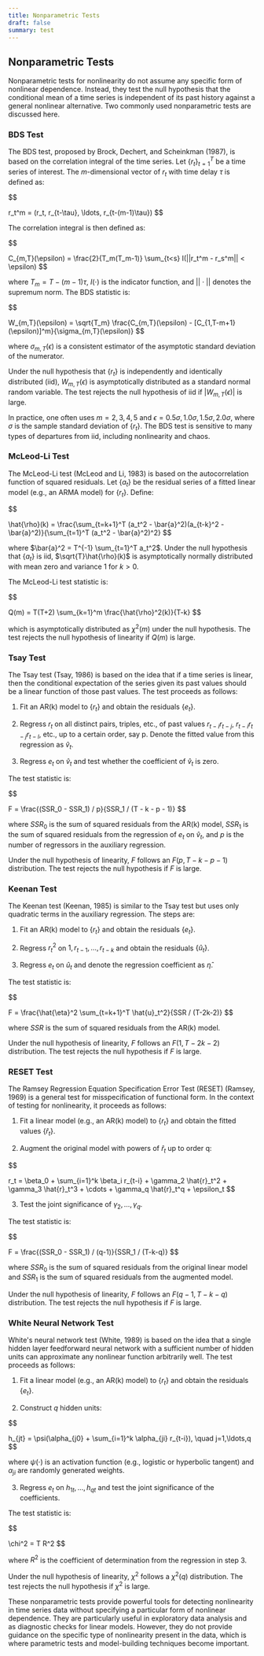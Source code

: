 ```yaml
---
title: Nonparametric Tests
draft: false
summary: test
---
```



<TOCInline toc={props.toc} asDisclosure />

## Nonparametric Tests

Nonparametric tests for nonlinearity do not assume any specific form of nonlinear dependence. Instead, they test the null hypothesis that the conditional mean of a time series is independent of its past history against a general nonlinear alternative. Two commonly used nonparametric tests are discussed here.

### BDS Test

The BDS test, proposed by Brock, Dechert, and Scheinkman (1987), is based on the correlation integral of the time series. Let $\{r_t\}_{t=1}^T$ be a time series of interest. The $m$-dimensional vector of $r_t$ with time delay $\tau$ is defined as:

$$

r_t^m = (r_t, r_{t-\tau}, \ldots, r_{t-(m-1)\tau})
$$

The correlation integral is then defined as:

$$

C_{m,T}(\epsilon) = \frac{2}{T_m(T_m-1)} \sum_{t<s} I(||r_t^m - r_s^m|| < \epsilon)
$$

where $T_m = T - (m-1)\tau$, $I(\cdot)$ is the indicator function, and $||\cdot||$ denotes the supremum norm. The BDS statistic is:

$$

W_{m,T}(\epsilon) = \sqrt{T_m} \frac{C_{m,T}(\epsilon) - [C_{1,T-m+1}(\epsilon)]^m}{\sigma_{m,T}(\epsilon)}
$$

where $\sigma_{m,T}(\epsilon)$ is a consistent estimator of the asymptotic standard deviation of the numerator.

Under the null hypothesis that $\{r_t\}$ is independently and identically distributed (iid), $W_{m,T}(\epsilon)$ is asymptotically distributed as a standard normal random variable. The test rejects the null hypothesis of iid if $|W_{m,T}(\epsilon)|$ is large.

In practice, one often uses $m = 2, 3, 4, 5$ and $\epsilon = 0.5\sigma, 1.0\sigma, 1.5\sigma, 2.0\sigma$, where $\sigma$ is the sample standard deviation of $\{r_t\}$. The BDS test is sensitive to many types of departures from iid, including nonlinearity and chaos.

### McLeod-Li Test

The McLeod-Li test (McLeod and Li, 1983) is based on the autocorrelation function of squared residuals. Let $\{a_t\}$ be the residual series of a fitted linear model (e.g., an ARMA model) for $\{r_t\}$. Define:

$$

\hat{\rho}(k) = \frac{\sum_{t=k+1}^T (a_t^2 - \bar{a}^2)(a_{t-k}^2 - \bar{a}^2)}{\sum_{t=1}^T (a_t^2 - \bar{a}^2)^2}
$$

where $\bar{a}^2 = T^{-1} \sum_{t=1}^T a_t^2$. Under the null hypothesis that $\{a_t\}$ is iid, $\sqrt{T}\hat{\rho}(k)$ is asymptotically normally distributed with mean zero and variance 1 for $k > 0$.

The McLeod-Li test statistic is:

$$

Q(m) = T(T+2) \sum_{k=1}^m \frac{\hat{\rho}^2(k)}{T-k}
$$

which is asymptotically distributed as $\chi^2(m)$ under the null hypothesis. The test rejects the null hypothesis of linearity if $Q(m)$ is large.

### Tsay Test

The Tsay test (Tsay, 1986) is based on the idea that if a time series is linear, then the conditional expectation of the series given its past values should be a linear function of those past values. The test proceeds as follows:

1. Fit an AR(k) model to $\{r_t\}$ and obtain the residuals $\{e_t\}$.

2. Regress $r_t$ on all distinct pairs, triples, etc., of past values $r_{t-i}r_{t-j}$, $r_{t-i}r_{t-j}r_{t-l}$, etc., up to a certain order, say p. Denote the fitted value from this regression as $\hat{v}_t$.

3. Regress $e_t$ on $\hat{v}_t$ and test whether the coefficient of $\hat{v}_t$ is zero.

The test statistic is:

$$

F = \frac{(SSR_0 - SSR_1) / p}{SSR_1 / (T - k - p - 1)}
$$

where $SSR_0$ is the sum of squared residuals from the AR(k) model, $SSR_1$ is the sum of squared residuals from the regression of $e_t$ on $\hat{v}_t$, and $p$ is the number of regressors in the auxiliary regression.

Under the null hypothesis of linearity, $F$ follows an $F(p, T-k-p-1)$ distribution. The test rejects the null hypothesis if $F$ is large.

### Keenan Test

The Keenan test (Keenan, 1985) is similar to the Tsay test but uses only quadratic terms in the auxiliary regression. The steps are:

1. Fit an AR(k) model to $\{r_t\}$ and obtain the residuals $\{e_t\}$.

2. Regress $r_t^2$ on $1, r_{t-1}, \ldots, r_{t-k}$ and obtain the residuals $\{\hat{u}_t\}$.

3. Regress $e_t$ on $\hat{u}_t$ and denote the regression coefficient as $\hat{\eta}$.

The test statistic is:

$$

F = \frac{\hat{\eta}^2 \sum_{t=k+1}^T \hat{u}_t^2}{SSR / (T-2k-2)}
$$

where $SSR$ is the sum of squared residuals from the AR(k) model.

Under the null hypothesis of linearity, $F$ follows an $F(1, T-2k-2)$ distribution. The test rejects the null hypothesis if $F$ is large.

### RESET Test

The Ramsey Regression Equation Specification Error Test (RESET) (Ramsey, 1969) is a general test for misspecification of functional form. In the context of testing for nonlinearity, it proceeds as follows:

1. Fit a linear model (e.g., an AR(k) model) to $\{r_t\}$ and obtain the fitted values $\{\hat{r}_t\}$.

2. Augment the original model with powers of $\hat{r}_t$ up to order q:

$$

r_t = \beta_0 + \sum_{i=1}^k \beta_i r_{t-i} + \gamma_2 \hat{r}_t^2 + \gamma_3 \hat{r}_t^3 + \cdots + \gamma_q \hat{r}_t^q + \epsilon_t
$$

3. Test the joint significance of $\gamma_2, \ldots, \gamma_q$.

The test statistic is:

$$

F = \frac{(SSR_0 - SSR_1) / (q-1)}{SSR_1 / (T-k-q)}
$$

where $SSR_0$ is the sum of squared residuals from the original linear model and $SSR_1$ is the sum of squared residuals from the augmented model.

Under the null hypothesis of linearity, $F$ follows an $F(q-1, T-k-q)$ distribution. The test rejects the null hypothesis if $F$ is large.

### White Neural Network Test

White's neural network test (White, 1989) is based on the idea that a single hidden layer feedforward neural network with a sufficient number of hidden units can approximate any nonlinear function arbitrarily well. The test proceeds as follows:

1. Fit a linear model (e.g., an AR(k) model) to $\{r_t\}$ and obtain the residuals $\{e_t\}$.

2. Construct $q$ hidden units:

$$

h_{jt} = \psi(\alpha_{j0} + \sum_{i=1}^k \alpha_{ji} r_{t-i}), \quad j=1,\ldots,q
$$

where $\psi(\cdot)$ is an activation function (e.g., logistic or hyperbolic tangent) and $\alpha_{ji}$ are randomly generated weights.

3. Regress $e_t$ on $h_{1t}, \ldots, h_{qt}$ and test the joint significance of the coefficients.

The test statistic is:

$$

\chi^2 = T R^2
$$

where $R^2$ is the coefficient of determination from the regression in step 3.

Under the null hypothesis of linearity, $\chi^2$ follows a $\chi^2(q)$ distribution. The test rejects the null hypothesis if $\chi^2$ is large.

These nonparametric tests provide powerful tools for detecting nonlinearity in time series data without specifying a particular form of nonlinear dependence. They are particularly useful in exploratory data analysis and as diagnostic checks for linear models. However, they do not provide guidance on the specific type of nonlinearity present in the data, which is where parametric tests and model-building techniques become important.
